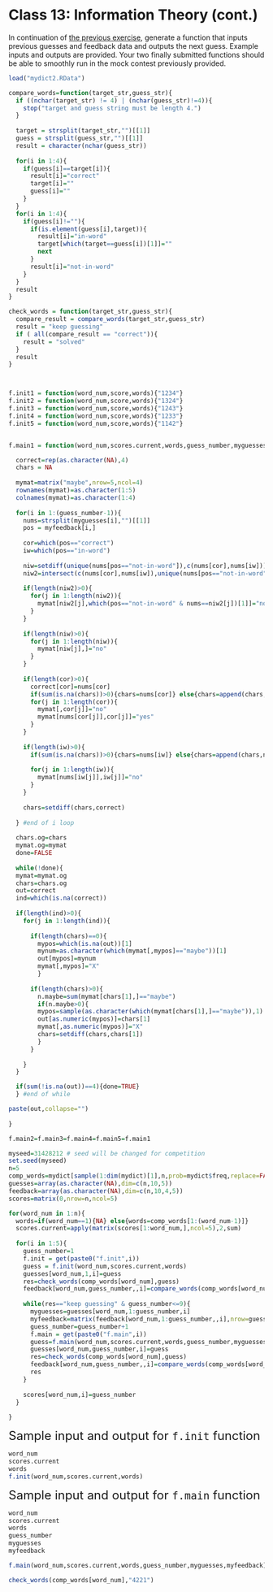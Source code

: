 # Class 13: Information Theory (cont.)

:::{.exercise #chengyu2 name="五音不全 - part 2" .prob}

In continuation of [the previous exercise](class-12.html#exr:chengyu), generate a function that inputs previous guesses and feedback data and outputs the next guess. Example inputs and outputs are provided. Your two finally submitted functions should be able to smoothly run in the mock contest previously provided. 
:::


```r
load("mydict2.RData")

compare_words=function(target_str,guess_str){
  if ((nchar(target_str) != 4) | (nchar(guess_str)!=4)){
    stop("target and guess string must be length 4.")
  }
  
  target = strsplit(target_str,"")[[1]]
  guess = strsplit(guess_str,"")[[1]]
  result = character(nchar(guess_str))
  
  for(i in 1:4){
    if(guess[i]==target[i]){
      result[i]="correct"
      target[i]=""
      guess[i]=""
    }
  }
  for(i in 1:4){
    if(guess[i]!=""){
      if(is.element(guess[i],target)){
        result[i]="in-word"
        target[which(target==guess[i])[1]]=""
        next
      }
      result[i]="not-in-word"
    }
  }
  result
}

check_words = function(target_str,guess_str){
  compare_result = compare_words(target_str,guess_str)
  result = "keep guessing"
  if ( all(compare_result == "correct")){
    result = "solved"
  }
  result
}



f.init1 = function(word_num,score,words){"1234"}
f.init2 = function(word_num,score,words){"1324"}
f.init3 = function(word_num,score,words){"1243"}
f.init4 = function(word_num,score,words){"1233"}
f.init5 = function(word_num,score,words){"1142"}


f.main1 = function(word_num,scores.current,words,guess_number,myguesses,myfeedback){

  correct=rep(as.character(NA),4)
  chars = NA
  
  mymat=matrix("maybe",nrow=5,ncol=4)
  rownames(mymat)=as.character(1:5)
  colnames(mymat)=as.character(1:4)
  
  for(i in 1:(guess_number-1)){
    nums=strsplit(myguesses[i],"")[[1]]
    pos = myfeedback[i,]
    
    cor=which(pos=="correct")
    iw=which(pos=="in-word")
    
    niw=setdiff(unique(nums[pos=="not-in-word"]),c(nums[cor],nums[iw]))
    niw2=intersect(c(nums[cor],nums[iw]),unique(nums[pos=="not-in-word"]))
    
    if(length(niw2)>0){
      for(j in 1:length(niw2)){
        mymat[niw2[j],which(pos=="not-in-word" & nums==niw2[j])[1]]="no"
      }
    }
    
    if(length(niw)>0){
      for(j in 1:length(niw)){
        mymat[niw[j],]="no"
      }
    }
    
    if(length(cor)>0){
      correct[cor]=nums[cor]
      if(sum(is.na(chars))>0){chars=nums[cor]} else{chars=append(chars,nums[cor])}
      for(j in 1:length(cor)){
        mymat[,cor[j]]="no"
        mymat[nums[cor[j]],cor[j]]="yes"
      }
    }
    
    if(length(iw)>0){
      if(sum(is.na(chars))>0){chars=nums[iw]} else{chars=append(chars,nums[iw])}
      
      for(j in 1:length(iw)){
        mymat[nums[iw[j]],iw[j]]="no"
      }
    }    
    
    chars=setdiff(chars,correct)
    
  } #end of i loop 
  
  chars.og=chars
  mymat.og=mymat
  done=FALSE
  
  while(!done){
  mymat=mymat.og
  chars=chars.og
  out=correct
  ind=which(is.na(correct))
  
  if(length(ind)>0){
    for(j in 1:length(ind)){
      
      if(length(chars)==0){
        mypos=which(is.na(out))[1]
        mynum=as.character(which(mymat[,mypos]=="maybe"))[1]
        out[mypos]=mynum
        mymat[,mypos]="X"
        }
      
      if(length(chars)>0){
        n.maybe=sum(mymat[chars[1],]=="maybe")
        if(n.maybe>0){
        mypos=sample(as.character(which(mymat[chars[1],]=="maybe")),1)
        out[as.numeric(mypos)]=chars[1]
        mymat[,as.numeric(mypos)]="X"
        chars=setdiff(chars,chars[1])
        }
      }
      
    }
  }

  if(sum(!is.na(out))==4){done=TRUE}
  } #end of while  

paste(out,collapse="")
  
}

f.main2=f.main3=f.main4=f.main5=f.main1

myseed=31428212 # seed will be changed for competition
set.seed(myseed)
n=5
comp_words=mydict[sample(1:dim(mydict)[1],n,prob=mydict$freq,replace=FALSE),"sig"]
guesses=array(as.character(NA),dim=c(n,10,5))
feedback=array(as.character(NA),dim=c(n,10,4,5))
scores=matrix(0,nrow=n,ncol=5)

for(word_num in 1:n){
  words=if(word_num==1){NA} else{words=comp_words[1:(word_num-1)]}
  scores.current=apply(matrix(scores[1:word_num,],ncol=5),2,sum)
  
  for(i in 1:5){
    guess_number=1
    f.init = get(paste0("f.init",i))
    guess = f.init(word_num,scores.current,words)
    guesses[word_num,1,i]=guess
    res=check_words(comp_words[word_num],guess)
    feedback[word_num,guess_number,,i]=compare_words(comp_words[word_num],guess)
    
    while(res=="keep guessing" & guess_number<=9){
      myguesses=guesses[word_num,1:guess_number,i]
      myfeedback=matrix(feedback[word_num,1:guess_number,,i],nrow=guess_number,ncol=4)
      guess_number=guess_number+1
      f.main = get(paste0("f.main",i))
      guess=f.main(word_num,scores.current,words,guess_number,myguesses,myfeedback)
      guesses[word_num,guess_number,i]=guess
      res=check_words(comp_words[word_num],guess)
      feedback[word_num,guess_number,,i]=compare_words(comp_words[word_num],guess)
      res
    }
    
    scores[word_num,i]=guess_number
  }
  
}


```

<font size="5"> Sample input and output for `f.init` function </font> 

```r
word_num
scores.current
words
f.init(word_num,scores.current,words)
```

<font size="5"> Sample input and output for `f.main` function </font> 

```r
word_num
scores.current
words
guess_number
myguesses
myfeedback

f.main(word_num,scores.current,words,guess_number,myguesses,myfeedback)

check_words(comp_words[word_num],"4221")
```
